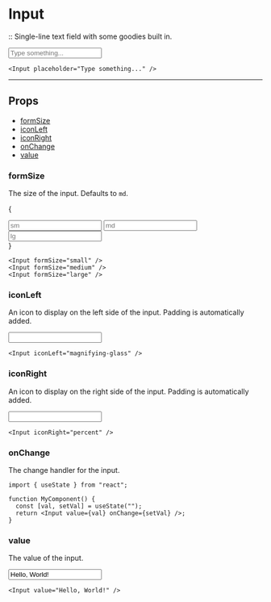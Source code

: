 
<ViewOnGithub href="https://github.com/geoctrl/tonylefler-web/blob/main/app/common/input/input.tsx" />

# Input

:: Single-line text field with some goodies built in.

<div className="max-w-xs">
  <Input placeholder="Type something..." />
</div>

```tsx
<Input placeholder="Type something..." />
```

---

## Props

- [formSize](#formsize)
- [iconLeft](#iconleft)
- [iconRight](#iconright)
- [onChange](#onchange)
- [value](#value)

### formSize

The size of the input. Defaults to `md`.

{

<div className="flex flex-wrap items-center gap-4">
  <Input formSize="sm" placeholder="sm" />
  <Input formSize="md" placeholder="md" />
  <Input formSize="lg" placeholder="lg" />
</div>
}

```tsx
<Input formSize="small" />
<Input formSize="medium" />
<Input formSize="large" />
```

### iconLeft

An icon to display on the left side of the input. Padding is automatically
added.

<div className="max-w-xs">
  <Input iconLeft="magnifying-glass" />
</div>

```tsx
<Input iconLeft="magnifying-glass" />
```

### iconRight

An icon to display on the right side of the input. Padding is automatically
added.

<div className="max-w-xs">
  <Input iconRight="percent" />
</div>

```tsx
<Input iconRight="percent" />
```

### onChange

The change handler for the input.

<InputExample1 />

```tsx
import { useState } from "react";

function MyComponent() {
  const [val, setVal] = useState("");
  return <Input value={val} onChange={setVal} />;
}
```

### value

The value of the input.

<div className="max-w-xs">
  <Input value="Hello, World!" />
</div>

```tsx
<Input value="Hello, World!" />
```
